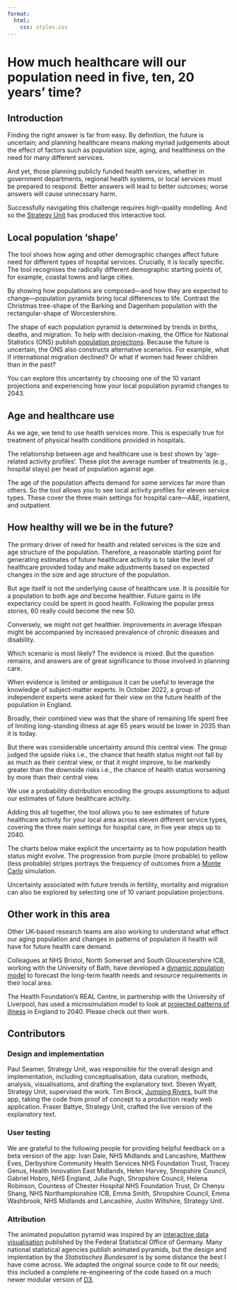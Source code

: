 ```yaml
---
format:
  html:
    css: styles.css
---
```


# How much healthcare will our population need in five, ten, 20 years' time?

## Introduction
Finding the right answer is far from easy. By definition, the future is uncertain; and planning healthcare means making myriad judgements about the effect of factors such as population size, aging, and healthiness on the need for many different services.
 
And yet, those planning publicly funded health services, whether in government departments, regional health systems, or local services must be prepared to respond. Better answers will lead to better outcomes; worse answers will cause unnecssary harm.

Successfully navigating this challenge requires high-quality modelling. And so the [Strategy Unit](https://www.strategyunitwm.nhs.uk/) has produced this interactive tool.
 
## Local population 'shape'
The tool shows how aging and other demographic changes affect future need for different types of hospital services. Crucially, it is locally specific. The tool recognises the radically different demographic starting points of, for example, coastal towns and large cities.
  
By showing how populations are composed&mdash;and how they are expected to change&mdash;population pyramids bring local differences to life. Contrast the Christmas tree-shape of the Barking and Dagenham population with the rectangular-shape of Worcestershire.
   
The shape of each population pyramid is determined by trends in births, deaths, and migration. To help with decision-making, the Office for National Statistics (ONS) publish [population projections](https://www.ons.gov.uk/peoplepopulationandcommunity/populationandmigration/populationprojections/bulletins/subnationalpopulationprojectionsforengland/2018based). Because the future is uncertain, the ONS also constructs alternative scenarios. For example, what if international migration declined? Or what if women had fewer children than in the past?

You can explore this uncertainty by choosing one of the 10 variant projections and experiencing how your local population pyramid changes to 2043.

## Age and healthcare use
As we age, we tend to use health services more. This is especially true for treatment of physical health conditions provided in hospitals.
  
The relationship between age and healthcare use is best shown by 'age-related activity profiles'. These plot the average number of treatments (e.g., hospital stays) per head of population against age.
  
The age of the population affects demand for some services far more than others. So the tool allows you to see local activity profiles for eleven service types. These cover the three main settings for hospital care—A&E, inpatient, and outpatient.

## How healthy will we be in the future?
The primary driver of need for health and related services is the size and age structure of the population. Therefore, a reasonable starting point for generating estimates of future healthcare activity is to take the level of healthcare provided today and make adjustments based on expected changes in the size and age structure of the population.

But age itself is not the underlying cause of healthcare use. It is possible for a population to both age *and* become healthier. Future gains in life expectancy could be spent in good health. Following the popular press stories, 60 really could become the new 50.

Conversely, we might not get healthier. Improvements in average lifespan might be accompanied by increased prevalence of chronic diseases and disability.

Which scenario is most likely? The evidence is mixed. But the question remains, and answers are of great significance to those involved in planning care.

When evidence is limited or ambiguous it can be useful to leverage the knowledge of subject-matter experts. In October 2022, a group of independent experts were asked for their view on the future health of the population in England.

Broadly, their combined view was that the share of remaining life spent free of limiting long-standing illness at age 65 years would be lower in 2035 than it is today.

But there was considerable uncertainty around this central view. The group judged the upside risks i.e., the chance that health status might not fall by as much as their central view, or that it might improve, to be markedly greater than the downside risks i.e., the chance of health status worsening by more than their central view.

We use a probability distribution encoding the groups assumptions to adjust our estimates of future healthcare activity.

Adding this all together, the tool allows you to see estimates of future healthcare activity for your local area across eleven different service types, covering the three main settings for hospital care, in five year steps up to 2040.

The charts below make explicit the uncertainty as to how population health status might evolve. The progression from purple (more probable) to yellow (less probable) stripes portrays the frequency of outcomes from a [Monte Carlo](https://en.wikipedia.org/wiki/Monte_Carlo_methods) simulation.

Uncertainty associated with future trends in fertility, mortality and migration can also be explored by selecting one of 10 variant population projections.

## Other work in this area
Other UK-based research teams are also working to understand what effect our aging population and changes in patterns of population ill health will have for future health care demand.

Colleagues at NHS Bristol, North Somerset and South Gloucestershire ICB, working with the University of Bath, have developed a [dynamic population model](https://realworlddatascience.net/case-studies/posts/2024/05/08/dpm.html) to forecast the long-term health needs and resource requirements in their local area.

The Health Foundation's REAL Centre, in partnership with the University of Liverpool, has used a microsimulation model to look at [projected patterns of illness](https://www.health.org.uk/reports-and-analysis/reports/health-in-2040-projected-patterns-of-illness-in-england) in England to 2040. Please check out their work.

## Contributors

### Design and implementation
Paul Seamer, Strategy Unit, was responsible for the overall design and implementation, including conceptualisation, data curation, methods, analysis, visualisations, and drafting the explanatory text. Steven Wyatt, Strategy Unit, supervised the work. Tim Brock, [Jumping Rivers](https://www.jumpingrivers.com/), built the app, taking the code from proof of concept to a production ready web application. Fraser Battye, Strategy Unit, crafted the live version of the explanatory text.

### User testing  
We are grateful to the following people for providing helpful feedback on a beta version of the app: Ivan Dale, NHS Midlands and Lancashire, Matthew Eves, Derbyshire Community Health Services NHS Foundation Trust, Tracey Genus, Health Innovation East Midlands, Helen Harvey, Shropshire Council, Gabriel Hobro, NHS England, Julie Pugh, Shropshire Council, Helena Robinson, Countess of Chester Hospital NHS Foundation Trust, Dr Chenyu Shang, NHS Northamptonshire ICB, Emma Smith, Shropshire Council, Emma Washbrook, NHS Midlands and Lancashire, Justin Wiltshire, Strategy Unit.

### Attribution
The animated population pyramid was inspired by an [interactive data visualisation](https://service.destatis.de/bevoelkerungspyramide/index.html#!l=en) published by the Federal Statistical Office of Germany. Many national statistical agencies publish animated pyramids, but the design and implentation by the *Statistisches Bundesamt* is by some distance the best I have come across. We adapted the original source code to fit our needs; this included a complete re-engineering of the code based on a much newer modular version of [D3](https://d3js.org/).